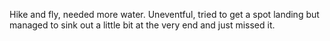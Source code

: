 Hike and fly, needed more water.  Uneventful, tried to get a spot landing but managed to sink out a little bit at the very end and just missed it.
